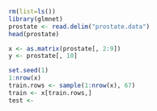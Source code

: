 ```r
rm(list=ls())
library(glmnet)
prostate <- read.delim("prostate.data")
head(prostate)

x <- as.matrix(prostate[, 2:9])
y <- prostate[, 10]

set.seed(1)
1:nrow(x)
train.rows <- sample(1:nrow(x), 67)
train <- x[train.rows,]
test <-




```